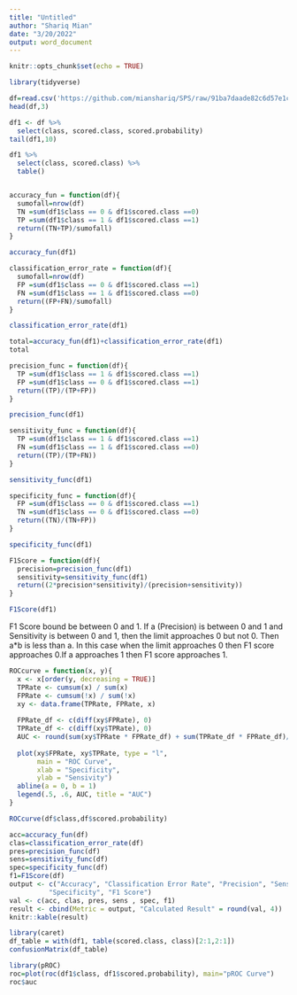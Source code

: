 ```yaml
---
title: "Untitled"
author: "Shariq Mian"
date: "3/20/2022"
output: word_document
---
```


```r
knitr::opts_chunk$set(echo = TRUE)
```

```r
library(tidyverse)
```

```r
df=read.csv('https://github.com/mianshariq/SPS/raw/91ba7daade82c6d57e1c585f10181eda7023b976/Data%20621/HW2/classification-output-data.csv')
head(df,3)

```

```r
df1 <- df %>% 
  select(class, scored.class, scored.probability)
tail(df1,10)
```

```r
df1 %>% 
  select(class, scored.class) %>%
  table()
```


```
```

```r
accuracy_fun = function(df){
  sumofall=nrow(df)
  TN =sum(df1$class == 0 & df1$scored.class ==0)
  TP =sum(df1$class == 1 & df1$scored.class ==1)
  return((TN+TP)/sumofall)
}

accuracy_fun(df1)
```

```r
classification_error_rate = function(df){
  sumofall=nrow(df)
  FP =sum(df1$class == 0 & df1$scored.class ==1)
  FN =sum(df1$class == 1 & df1$scored.class ==0)
  return((FP+FN)/sumofall)
}

classification_error_rate(df1)
```

```r
total=accuracy_fun(df1)+classification_error_rate(df1)
total
```

```r
precision_func = function(df){
  TP =sum(df1$class == 1 & df1$scored.class ==1)
  FP =sum(df1$class == 0 & df1$scored.class ==1)
  return((TP)/(TP+FP))
}

precision_func(df1)
```


```r
sensitivity_func = function(df){
  TP =sum(df1$class == 1 & df1$scored.class ==1)
  FN =sum(df1$class == 1 & df1$scored.class ==0)
  return((TP)/(TP+FN))
}

sensitivity_func(df1)
```

```r
specificity_func = function(df){
  FP =sum(df1$class == 0 & df1$scored.class ==1)
  TN =sum(df1$class == 0 & df1$scored.class ==0)
  return((TN)/(TN+FP))
}

specificity_func(df1)
```

```r
F1Score = function(df){
  precision=precision_func(df1)
  sensitivity=sensitivity_func(df1)
  return((2*precision*sensitivity)/(precision+sensitivity))
}

F1Score(df1)
```
F1 Score bound be between 0 and 1. If a (Precision) is between 0 and 1 and Sensitivity is between 0 and 1, then the limit approaches 0 but not 0. Then a*b is less than a. In this case when the limit approaches 0 then F1 score approaches 0.If a approaches 1 then F1 score approaches 1.

```r
ROCcurve = function(x, y){
  x <- x[order(y, decreasing = TRUE)]
  TPRate <- cumsum(x) / sum(x)
  FPRate <- cumsum(!x) / sum(!x)
  xy <- data.frame(TPRate, FPRate, x)
  
  FPRate_df <- c(diff(xy$FPRate), 0)
  TPRate_df <- c(diff(xy$TPRate), 0)
  AUC <- round(sum(xy$TPRate * FPRate_df) + sum(TPRate_df * FPRate_df)/2, 3)
  
  plot(xy$FPRate, xy$TPRate, type = "l",
       main = "ROC Curve",
       xlab = "Specificity",
       ylab = "Sensivity")
  abline(a = 0, b = 1)
  legend(.5, .6, AUC, title = "AUC")
}

ROCcurve(df$class,df$scored.probability)
```

```r
acc=accuracy_fun(df)
clas=classification_error_rate(df)
pres=precision_func(df) 
sens=sensitivity_func(df)
spec=specificity_func(df)
f1=F1Score(df)
output <- c("Accuracy", "Classification Error Rate", "Precision", "Sensitivity", 
          "Specificity", "F1 Score")
val <- c(acc, clas, pres, sens , spec, f1)
result <- cbind(Metric = output, "Calculated Result" = round(val, 4)) 
knitr::kable(result)
```



```r
library(caret)
df_table = with(df1, table(scored.class, class)[2:1,2:1])
confusionMatrix(df_table)
```


```r
library(pROC)
roc=plot(roc(df1$class, df1$scored.probability), main="pROC Curve")
roc$auc
```




